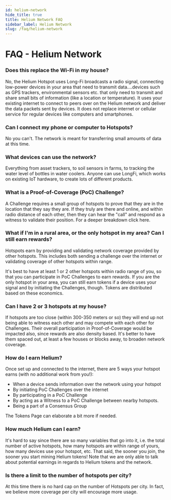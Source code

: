 ```yaml
---
id: helium-network 
hide_title: true
title: Helium Network FAQ
sidebar_label: Helium Network
slug: /faq/helium-network
---
```


# FAQ - Helium Network

### Does this replace the Wi-Fi in my house?
No, the Helium Hotspot uses Long-Fi broadcasts a radio signal, connecting low-power devices in your area that need to transmit data....devices such as GPS trackers, environmental sensors etc. that only need to transmit and share small bits of information (like a location or temperature). It uses your existing internet to connect to peers over on the Helium network and deliver the data packets sent by devices.  It does not replace internet or cellular service for regular devices like computers and smartphones.
 
### Can I connect my phone or computer to Hotspots?
No you can't. The network is meant for transferring small amounts of data at this time.  
  
### What devices can use the network?
Everything from asset trackers, to soil sensors in farms, to tracking the water level of bottles in water coolers. Anyone can use LongFi, which works on existing IoT hardware, to create lots of different products. 
  
### What is a Proof-of-Coverage (PoC) Challenge?
A Challenge requires a small group of hotspots to prove that they are in the location that they say they are.  If they truly are there and online, and within radio distance of each other, then they can hear the "call" and respond as a witness to validate their position.  For a deeper breakdown click here.

### What if I'm in a rural area, or the only hotspot in my area?  Can I still earn rewards?
Hotspots earn by providing and validating network coverage provided by other hotspots. This includes both sending a challenge over the internet or validating coverage of other hotspots within range. 
 
It's best to have at least 1 or 2 other hotspots within radio range of you, so that you can participate in PoC Challenges to earn rewards.  If you are the only hotspot in your area, you can still earn tokens if a device uses your signal and by initiating the Challenges, though.  Tokens are distributed based on these economics.
 
### Can I have 2 or 3 hotspots at my house?
If hotspots are too close (within 300-350 meters or so) they will end up not being able to witness each other and may compete with each other for Challenges. Their overall participation in Proof-of-Coverage would be impacted also, since rewards are also density based.  It's better to have them spaced out, at least a few houses or blocks away, to broaden network coverage.  
 
### How do I earn Helium?
Once set up and connected to the internet, there are 5 ways your hotspot earns (with no additional work from you!):
 
- When a device sends information over the network using your hotspot
- By initiating PoC Challenges over the internet
- By participating in a PoC Challenge
- By acting as a Witness to a PoC Challenge between nearby hotspots.
- Being a part of a Consensus Group
 
The Tokens Page can elaborate a bit more if needed.  
  
### How much Helium can I earn?
It's hard to say since there are so many variables that go into it, i.e. the total number of active hotspots, how many hotspots are within range of yours, how many devices use your hotspot, etc.  That said, the sooner you join, the sooner you start mining Helium tokens!  Note that we are only able to talk about potential earnings in regards to Helium tokens and the network.
 
### Is there a limit to the number of hotspots per city?
At this time there is no hard cap on the number of Hotspots per city. In fact, we believe more coverage per city will encourage more usage.  
 
